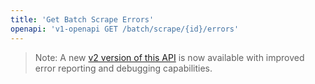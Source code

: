 ```yaml
---
title: 'Get Batch Scrape Errors'
openapi: 'v1-openapi GET /batch/scrape/{id}/errors'
---
```


> Note: A new [v2 version of this API](/api-reference/endpoint/batch-scrape-get-errors) is now available with improved error reporting and debugging capabilities.
